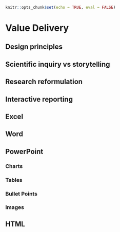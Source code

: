 ```r
knitr::opts_chunk$set(echo = TRUE, eval = FALSE)
```
# Value Delivery {#value-delivery}

## Design principles
## Scientific inquiry vs storytelling
## Research reformulation
## Interactive reporting

## Excel
## Word
## PowerPoint
### Charts
### Tables
### Bullet Points
### Images
## HTML

